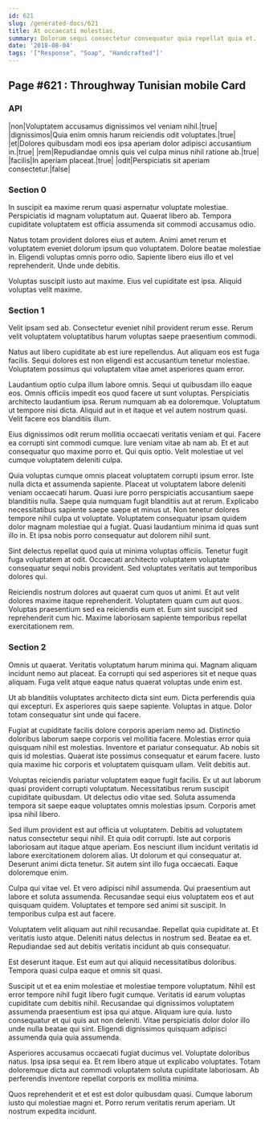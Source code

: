 ```yaml
---
id: 621
slug: /generated-docs/621
title: At occaecati molestias.
summary: Dolorum sequi consectetur consequatur quia repellat quia et.
date: '2018-08-04'
tags: '["Response", "Soap", "Handcrafted"]'
---
```



## Page #621 : Throughway Tunisian mobile Card
### API

|non|Voluptatem accusamus dignissimos vel veniam nihil.|true|
|dignissimos|Quia enim omnis harum reiciendis odit voluptates.|true|
|et|Dolores quibusdam modi eos ipsa aperiam dolor adipisci accusantium in.|true|
|rem|Repudiandae omnis quis vel culpa minus nihil ratione ab.|true|
|facilis|In aperiam placeat.|true|
|odit|Perspiciatis sit aperiam consectetur.|false|






### Section 0
In suscipit ea maxime rerum quasi aspernatur voluptate molestiae. Perspiciatis id magnam voluptatum aut. Quaerat libero ab. Tempora cupiditate voluptatem est officia assumenda sit commodi accusamus odio.
 Natus totam provident dolores eius et autem. Animi amet rerum et voluptatem eveniet dolorum ipsum quo voluptatem. Dolore beatae molestiae in. Eligendi voluptas omnis porro odio. Sapiente libero eius illo et vel reprehenderit. Unde unde debitis.
 Voluptas suscipit iusto aut maxime. Eius vel cupiditate est ipsa. Aliquid voluptas velit maxime.
### Section 1
Velit ipsam sed ab. Consectetur eveniet nihil provident rerum esse. Rerum velit voluptatem voluptatibus harum voluptas saepe praesentium commodi.
 Natus aut libero cupiditate ab est iure repellendus. Aut aliquam eos est fuga facilis. Sequi dolores est non eligendi est accusantium tenetur molestiae. Voluptatem possimus qui voluptatem vitae amet asperiores quam error.
 Laudantium optio culpa illum labore omnis. Sequi ut quibusdam illo eaque eos. Omnis officiis impedit eos quod facere ut sunt voluptas. Perspiciatis architecto laudantium ipsa.
Rerum numquam ab ea doloremque. Voluptatum ut tempore nisi dicta. Aliquid aut in et itaque et vel autem nostrum quasi. Velit facere eos blanditiis illum.
 Eius dignissimos odit rerum mollitia occaecati veritatis veniam et qui. Facere ea corrupti sint commodi cumque. Iure veniam vitae ab nam ab. Et et aut consequatur quo maxime porro et. Qui quis optio. Velit molestiae ut vel cumque voluptatem deleniti culpa.
 Quia voluptas cumque omnis placeat voluptatem corrupti ipsum error. Iste nulla dicta et assumenda sapiente. Placeat ut voluptatem labore deleniti veniam occaecati harum. Quasi iure porro perspiciatis accusantium saepe blanditiis nulla.
Saepe quia numquam fugit blanditiis aut at rerum. Explicabo necessitatibus sapiente saepe saepe et minus ut. Non tenetur dolores tempore nihil culpa ut voluptate. Voluptatem consequatur ipsam quidem dolor magnam molestiae qui a fugiat. Quasi laudantium minima id quas sunt illo in. Et ipsa nobis porro consequatur aut dolorem nihil sunt.
 Sint delectus repellat quod quia ut minima voluptas officiis. Tenetur fugit fuga voluptatem at odit. Occaecati architecto voluptatem voluptate consequatur sequi nobis provident. Sed voluptates veritatis aut temporibus dolores qui.
 Reiciendis nostrum dolores aut quaerat cum quos ut animi. Et aut velit dolores maxime itaque reprehenderit. Voluptatem quam cum aut quos. Voluptas praesentium sed ea reiciendis eum et. Eum sint suscipit sed reprehenderit cum hic. Maxime laboriosam sapiente temporibus repellat exercitationem rem.
### Section 2
Omnis ut quaerat. Veritatis voluptatum harum minima qui. Magnam aliquam incidunt nemo aut placeat. Ea corrupti qui sed asperiores sit et neque quas aliquam. Fuga velit atque eaque natus quaerat voluptas unde enim est.
 Ut ab blanditiis voluptates architecto dicta sint eum. Dicta perferendis quia qui excepturi. Ex asperiores quis saepe sapiente. Voluptas in atque. Dolor totam consequatur sint unde qui facere.
 Fugiat at cupiditate facilis dolore corporis aperiam nemo ad. Distinctio doloribus laborum saepe corporis vel mollitia facere. Molestias error quia quisquam nihil est molestias.
Inventore et pariatur consequatur. Ab nobis sit quis id molestias. Quaerat iste possimus consequatur et earum facere. Iusto quia maxime hic corporis et voluptatem quisquam ullam. Velit debitis aut.
 Voluptas reiciendis pariatur voluptatem eaque fugit facilis. Ex ut aut laborum quasi provident corrupti voluptatum. Necessitatibus rerum suscipit cupiditate quibusdam. Ut delectus odio vitae sed. Soluta assumenda tempora sit saepe eaque voluptates omnis molestias ipsum. Corporis amet ipsa nihil libero.
 Sed illum provident est aut officia ut voluptatem. Debitis ad voluptatem natus consectetur sequi nihil. Et quia odit corrupti. Iste aut corporis laboriosam aut itaque atque aperiam. Eos nesciunt illum incidunt veritatis id labore exercitationem dolorem alias.
Ut dolorum et qui consequatur at. Deserunt animi dicta tenetur. Sit autem sint illo fuga occaecati. Eaque doloremque enim.
 Culpa qui vitae vel. Et vero adipisci nihil assumenda. Qui praesentium aut labore et soluta assumenda. Recusandae sequi eius voluptatem eos et aut quisquam quidem. Voluptates et tempore sed animi sit suscipit. In temporibus culpa est aut facere.
 Voluptatem velit aliquam aut nihil recusandae. Repellat quia cupiditate at. Et veritatis iusto atque.
Deleniti natus delectus in nostrum sed. Beatae ea et. Repudiandae sed aut debitis veritatis incidunt ab quis consequatur.
 Est deserunt itaque. Est eum aut qui aliquid necessitatibus doloribus. Tempora quasi culpa eaque et omnis sit quasi.
 Suscipit ut et ea enim molestiae et molestiae tempore voluptatum. Nihil est error tempore nihil fugit libero fugit cumque. Veritatis id earum voluptas cupiditate cum debitis nihil. Recusandae qui dignissimos voluptatem assumenda praesentium est ipsa qui atque. Aliquam iure quia.
Iusto consequatur et qui quis aut non deleniti. Vitae perspiciatis dolor dolor illo unde nulla beatae qui sint. Eligendi dignissimos quisquam adipisci assumenda quia quia assumenda.
 Asperiores accusamus occaecati fugiat ducimus vel. Voluptate doloribus natus. Ipsa ipsa sequi ea. Et rem libero atque ut explicabo voluptates. Totam doloremque dicta aut commodi voluptatem soluta cupiditate laboriosam. Ab perferendis inventore repellat corporis ex mollitia minima.
 Quos reprehenderit et et est est dolor quibusdam quasi. Cumque laborum iusto qui molestiae magni et. Porro rerum veritatis rerum aperiam. Ut nostrum expedita incidunt.
